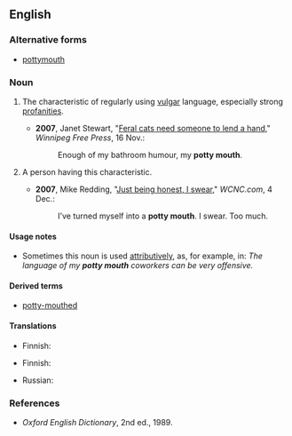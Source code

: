 ==English==

===Alternative forms===
* [[pottymouth]]

===Noun===
{{en-noun|sg=[[potty]] [[mouth]]}}

# {{idiomatic|euphemistic}} The characteristic of regularly using [[vulgar]] language, especially strong [[profanity|profanities]].
#* '''2007''', Janet Stewart, "[http://www.winnipegfreepress.com/subscriber/columnists/top3/story/4078108p-4678152c.html Feral cats need someone to lend a hand]," ''Winnipeg Free Press'', 16 Nov.:
#*: Enough of my bathroom humour, my '''potty mouth'''.
# {{idiomatic}} A person having this characteristic.
#* '''2007''', Mike Redding, "[http://www.wcnc.com/traveler/stories/wcnc-120407-al-journal.68ef72fb.html Just being honest, I swear]," ''WCNC.com'', 4 Dec.:
#*: I’ve turned myself into a '''potty mouth'''.  I swear.  Too much.

====Usage notes====
* Sometimes this noun is used [[attributive]]ly, as, for example, in: ''The language of my '''potty mouth''' coworkers can be very offensive.''

====Derived terms====
* [[potty-mouthed]]

====Translations====
{{trans-top|characteristic}}
* Finnish: {{t-|fi|rääväsuisuus}}
{{trans-mid}}
{{trans-bottom}}

{{trans-top|person}}
* Finnish: {{t+|fi|rääväsuu}}
{{trans-mid}}
* Russian: {{t|ru|грязный рот|sc=Cyrl}}
{{trans-bottom}}

===References===
* ''Oxford English Dictionary'', 2nd ed., 1989.